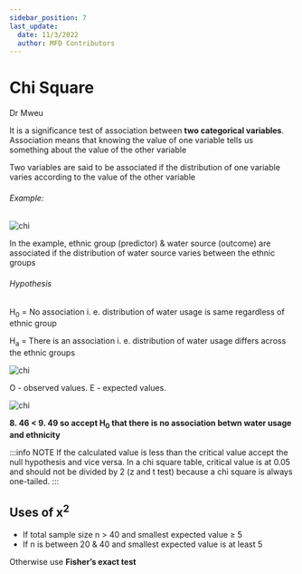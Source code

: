 ```yaml
---
sidebar_position: 7
last_update:
  date: 11/3/2022
  author: MFD Contributors
---
```


# Chi Square

Dr Mweu

It is a significance test of association between **two categorical variables**. Association means that knowing the value of one variable tells us something about the value of the other variable

Two variables are said to be associated if the distribution of one variable varies according to the value of the other variable

###### Example:

<div style={{ display: 'flex', justifyContent: 'center' }}>
  <img src="https://i.imgur.com/bazg8eD.png" alt="chi" />
</div>

In the example, ethnic group (predictor) & water source (outcome) are associated if the distribution of water source varies between the ethnic groups

###### Hypothesis

H<sub>0</sub> = No association i. e. distribution of water usage is same regardless of ethnic group

H<sub>a</sub> = There is an association i. e. distribution of water usage differs across the ethnic groups

<div style={{ display: 'flex', justifyContent: 'center' }}>
  <img src="https://i.imgur.com/oWI7dzn.png" alt="chi" />
</div>

O - observed values. E - expected values.

<div style={{ display: 'flex', justifyContent: 'center' }}>
  <img src="https://i.imgur.com/ltiNvO0.png" alt="chi" />
</div>

**8. 46 < 9. 49 so accept H<sub>0</sub> that there is no association betwn water usage and ethnicity**

:::info NOTE
If the calculated value is less than the critical value accept the null hypothesis and vice versa. In a chi square table, critical value is at 0.05 and should not be divided by 2 (z and t test) because a chi square is always one-tailed.
:::

## Uses of x<sup>2</sup>

- If total sample size n > 40 and smallest expected value ≥ 5
- If n is between 20 & 40 and smallest expected value is at least 5

Otherwise use **Fisher’s exact test**
